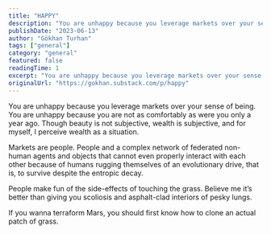 ```yaml
---
title: "HAPPY"
description: "You are unhappy because you leverage markets over your sense of being."
publishDate: "2023-06-13"
author: "Gökhan Turhan"
tags: ["general"]
category: "general"
featured: false
readingTime: 1
excerpt: "You are unhappy because you leverage markets over your sense of being. You are unhappy because you are not as comfortably as were you only a year ago. Though beauty is not subjective, wealth is..."
originalUrl: "https://gokhan.substack.com/p/happy"
---
```


You are unhappy because you leverage markets over your sense of being. You are unhappy because you are not as comfortably as were you only a year ago. Though beauty is not subjective, wealth is subjective, and for myself, I perceive wealth as a situation.

Markets are people. People and a complex network of federated non-human agents and objects that cannot even properly interact with each other because of humans rugging themselves of an evolutionary drive, that is, to survive despite the entropic decay.

People make fun of the side-effects of touching the grass. Believe me it’s better than giving you scoliosis and asphalt-clad interiors of pesky lungs.

If you wanna terraform Mars, you should first know how to clone an actual patch of grass.
